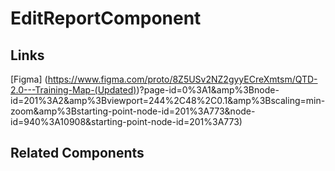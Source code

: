 <!-- edit-report.stories.mdx -->


<Meta title="QTD Components/Report/EditReport/README" component={EditReportComponent} />

# EditReportComponent

<ArgsTable of={EditReportComponent} />

## Links

[Figma] (https://www.figma.com/proto/8Z5USv2NZ2gyyECreXmtsm/QTD-2.0---Training-Map-(Updated))?page-id=0%3A1&amp%3Bnode-id=201%3A2&amp%3Bviewport=244%2C48%2C0.1&amp%3Bscaling=min-zoom&amp%3Bstarting-point-node-id=201%3A773&node-id=940%3A10908&starting-point-node-id=201%3A773)

## Related Components
